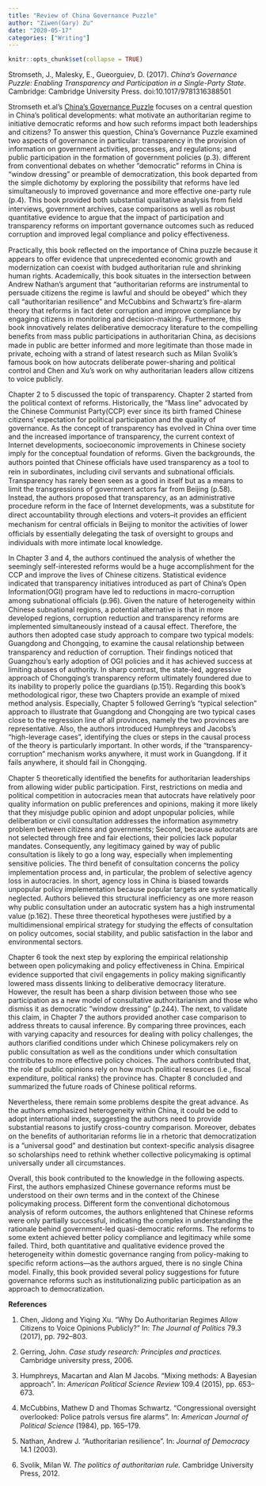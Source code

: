 ```yaml
---
title: "Review of China Governance Puzzle"
author: "Ziwen(Gary) Zu"
date: "2020-05-17"
categories: ["Writing"]
---
```


```r
knitr::opts_chunk$set(collapse = TRUE)
```

Stromseth, J., Malesky, E., Gueorguiev, D. (2017). *China's Governance Puzzle: Enabling Transparency and Participation in a Single-Party State*. Cambridge: Cambridge University Press. doi:10.1017/9781316388501


 Stromseth et.al's [China's Governance Puzzle](https://www.cambridge.org/core/books/chinas-governance-puzzle/6DA23AD2ED89FA43DD6F301573DCDD4A) focuses on a central question in China's political developments: what motivate an authoritarian regime to initiative democratic reforms and how such reforms impact both leaderships and citizens? To answer this question, China's Governance Puzzle examined two aspects of governance in particular: transparency in the provision of information on government activities, processes, and regulations; and public participation in the formation of government policies (p.3). different from conventional debates on whether ”democratic” reforms in China is "window dressing" or preamble of democratization, this book departed from the simple dichotomy by exploring the possibility that reforms have led simultaneously to improved governance and more effective one-party rule (p.4). This book provided both substantial qualitative analysis from ﬁeld interviews, government archives, case comparisons as well as robust quantitative evidence to argue that the impact of participation and transparency reforms on important governance outcomes such as reduced corruption and improved legal compliance and policy effectiveness. 


 Practically, this book reﬂected on the importance of China puzzle because it appears to offer evidence that unprecedented economic growth and modernization can coexist with budged authoritarian rule and shrinking human rights. Academically, this book situates in the intersection between Andrew Nathan's argument that "authoritarian reforms are instrumental to persuade citizens the regime is lawful and should be obeyed” which they call "authoritarian resilience" and McCubbins and Schwartz's ﬁre-alarm theory that reforms in fact deter corruption and improve compliance by engaging citizens in monitoring and decision-making.  Furthermore, this book innovatively relates deliberative democracy literature to the compelling beneﬁts from mass public participations in authoritarian China, as decisions made in public are better informed and more legitimate than those made in private, echoing with a strand of latest research such as Milan Svolik's famous book on how autocrats deliberate power-sharing and political control and Chen and Xu's work on why authoritarian leaders allow citizens to voice publicly.


 Chapter 2 to 5 discussed the topic of transparency. Chapter 2 started from the political context of reforms. Historically, the "Mass line" advocated by the Chinese Communist Party(CCP) ever since its birth framed Chinese citizens’ expectation for political participation and the quality of governance. As the concept of transparency has evolved in China over time and the increased importance of transparency, the current context of Internet developments, socioeconomic improvements in Chinese society imply for the conceptual foundation of reforms. Given the backgrounds, the authors pointed that Chinese ofﬁcials have used transparency as a tool to rein in subordinates, including civil servants and subnational ofﬁcials. Transparency has rarely been seen as a good in itself but as a means to limit the transgressions of government actors far from Beijing (p.58). Instead, the authors proposed that transparency, as an administrative procedure reform in the face of Internet developments, was a substitute for direct accountability through elections and voters–it provides an efﬁcient mechanism for central ofﬁcials in Beijing to monitor the activities of lower ofﬁcials by essentially delegating the task of oversight to groups and individuals with more intimate local knowledge.


 In Chapter 3 and 4, the authors continued the analysis of whether the seemingly self-interested reforms would be a huge accomplishment for the CCP and improve the lives of Chinese citizens. Statistical evidence indicated that transparency initiatives introduced as part of China’s Open Information(OGI) program have led to reductions in macro-corruption among subnational ofﬁcials (p.96). Given the nature of heterogeneity within Chinese subnational regions, a potential alternative is that in more developed regions, corruption reduction and transparency reforms are implemented simultaneously instead of a causal effect. Therefore, the authors then adopted case study approach to compare two typical models: Guangdong and Chongqing, to examine the causal relationship between transparency and reduction of corruption. Their ﬁndings noticed that Guangzhou’s early adoption of OGI policies and it has achieved success at limiting abuses of authority. In sharp contrast, the state-led, aggressive approach of Chongqing's transparency reform ultimately foundered due to its inability to properly police the guardians (p.151). Regarding this book's methodological rigor, these two Chapters provide an example of mixed method analysis. Especially, Chapter 5 followed Gerring's "typical selection" approach to illustrate that Guangdong and Chongqing are two typical cases close to the regression line of all provinces, namely the two provinces are representative. Also, the authors introduced Humphreys and Jacobs's "high-leverage cases", identifying the clues or steps in the causal process of the theory is particularly important. In other words, if the "transparency-corruption” mechanism works anywhere, it must work in Guangdong. If it fails anywhere, it should fail in Chongqing.


 Chapter 5 theoretically identiﬁed the beneﬁts for authoritarian leaderships from allowing wider public participation. First, restrictions on media and political competition in autocracies mean that autocrats have relatively poor quality information on public preferences and opinions, making it more likely that they misjudge public opinion and adopt unpopular policies, while deliberation or civil consultation addresses the information asymmetry problem between citizens and governments; Second, because autocrats are not selected through free and fair elections, their policies lack popular mandates. Consequently, any legitimacy gained by way of public consultation is likely to go a long way, especially when implementing sensitive policies. The third beneﬁt of consultation concerns the policy implementation process and, in particular, the problem of selective agency loss in autocracies. In short, agency loss in China is biased towards unpopular policy implementation because popular targets are systematically neglected. Authors believed this structural inefﬁciency as one more reason why public consultation under an autocratic system has a high instrumental value (p.162). These three theoretical hypotheses were justiﬁed by a multidimensional empirical strategy for studying the effects of consultation on policy outcomes, social stability, and public satisfaction in the labor and environmental sectors.


 Chapter 6 took the next step by exploring the empirical relationship between open policymaking and policy effectiveness in China. Empirical evidence supported that civil engagements in policy making signiﬁcantly lowered mass dissents linking to deliberative democracy literature. However, the result has been a sharp division between those who see participation as a new model of consultative authoritarianism and those who dismiss it as democratic "window dressing" (p.244). The next, to validate this claim, in Chapter 7 the authors provided another case comparison to address threats to causal inference. By comparing three provinces, each with varying capacity and resources for dealing with policy challenges, the authors clariﬁed conditions under which Chinese policymakers rely on public consultation as well as the conditions under which consultation contributes to more effective policy choices. The authors contributed that, the role of public opinions rely on how much political resources (i.e., ﬁscal expenditure, political ranks) the province has. Chapter 8 concluded and summarized the future roads of Chinese political reforms.


 Nevertheless, there remain some problems despite the great advance. As the authors emphasized heterogeneity within China, it could be odd to adopt international index, suggesting the authors need to provide substantial reasons to justify cross-country comparison. Moreover, debates on the beneﬁts of authoritarian reforms lie in a rhetoric that democratization is a ”universal good” and destination but context-speciﬁc analysis disagree so scholarships need to rethink whether collective policymaking is optimal universally under all circumstances.


 Overall, this book contributed to the knowledge in the following aspects. First, the authors emphasized Chinese governance reforms must be understood on their own terms and in the context of the Chinese policymaking process. Different form the conventional dichotomous analysis of reform outcomes, the authors enlightened that Chinese reforms were only partially successful, indicating the complex in understanding the rationale behind government-led quasi-democratic reforms. The reforms to some extent achieved better policy compliance and legitimacy while some failed. Third, both quantitative and qualitative evidence proved the heterogeneity within domestic governance ranging from policy-making to speciﬁc reform actions—as the authors argued, there is no single China model. Finally, this book provided several policy suggestions for future governance reforms such as institutionalizing public participation as an approach to democratization. 

 **References**

  1. Chen, Jidong and Yiqing Xu. "Why Do Authoritarian Regimes Allow Citizens to Voice Opinions Publicly?" In: *The Journal of Politics* 79.3 (2017), pp. 792–803. 

  2. Gerring, John. *Case study research: Principles and practices.* Cambridge university press, 2006.

  3. Humphreys, Macartan and Alan M Jacobs. "Mixing methods: A Bayesian approach". In: *American Political Science Review* 109.4 (2015), pp. 653–673.

  4. McCubbins, Mathew D and Thomas Schwartz. "Congressional oversight overlooked: Police patrols versus ﬁre alarms". In: *American Journal of Political Science* (1984), pp. 165–179.

  5. Nathan, Andrew J. "Authoritarian resilience". In: *Journal of Democracy* 14.1 (2003). 

  6. Svolik, Milan W. *The politics of authoritarian rule.* Cambridge University Press, 2012.
